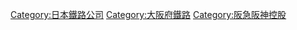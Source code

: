 {{Commonscat|Kita-Osaka Kyuko Railway}}
{{catmore}}
{{DEFAULTSORT:Kita-Osaka Kyuko Railway}}
[[Category:日本鐵路公司|Category:日本鐵路公司]]
[[Category:大阪府鐵路|Category:大阪府鐵路]]
[[Category:阪急阪神控股|Category:阪急阪神控股]]